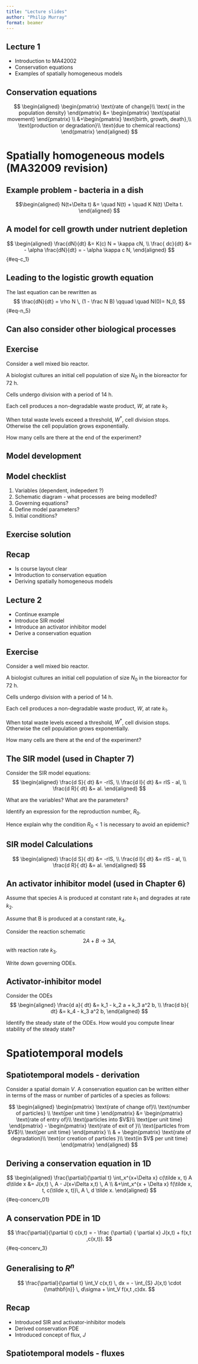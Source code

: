 ```yaml
---
title: "Lecture slides"
author: "Philip Murray"
format: beamer
---
```


## Lecture 1 

* Introduction to MA42002
* Conservation equations
* Examples of spatially homogeneous models



## Conservation equations
$$
\begin{aligned}
\begin{pmatrix}
\text{rate of change}\\
\text{ in the population density} 
\end{pmatrix}
&= \begin{pmatrix}
\text{spatial movement}
\end{pmatrix}
\\
 &+\begin{pmatrix}
 \text{birth, growth, death},\\
 \text{production or degradation}\\
  \text{due to chemical reactions} 
\end{pmatrix}
\end{aligned}
$$

\vspace{5cm}


#  Spatially homogeneous models (MA32009 revision)

## Example problem - bacteria in a dish
$$\begin{aligned}
N(t+\Delta t) &=  \quad N(t)   + \quad  K N(t) \Delta t.
\end{aligned} 
$$

\vspace{5cm}

## A model for cell growth under nutrient depletion

$$
\begin{aligned}
\frac{dN}{dt} &= K(c) N = \kappa cN,  \\
 \frac{ dc}{dt} &= - \alpha \frac{dN}{dt} = - \alpha   \kappa c N,  
 \end{aligned}
$${#eq-c_1}

\vspace{5cm}




## Leading to the logistic growth equation
The last equation can be rewritten as
$$  
\frac{dN}{dt} = \rho  N \,  (1 - \frac N B)  \qquad \quad N(0)= N_0, 
$$ {#eq-n_5}

## Can also consider other biological processes




## Exercise

Consider a well mixed bio reactor. 

A biologist cultures an initial cell population of size $N_0$ in the bioreactor for 72 h.

Cells undergo division with a period of 14 h.

Each cell produces a non-degradable waste product, $W$, at rate $k_1$.

When total waste levels exceed a threshold, $W^*$, cell division stops. Otherwise the cell population grows exponentially.

How many cells are there at the end of the experiment?


## Model development


::: {.callout-note}
## Model checklist
1. Variables (dependent, indepedent ?)
2. Schematic diagram - what processes are being modelled?
3. Governing equations?
4. Define model parameters?
5. Initial conditions?
:::

## Exercise solution

## Recap

* Is course layout clear
* Introduction to conservation equation
* Deriving spatially homogeneous models



## Lecture 2 

* Continue example
* Introduce SIR model
* Introduce an activator inhibitor model
* Derive a conservation equation

## Exercise

Consider a well mixed bio reactor. 

A biologist cultures an initial cell population of size $N_0$ in the bioreactor for 72 h.

Cells undergo division with a period of 14 h.

Each cell produces a non-degradable waste product, $W$, at rate $k_1$.

When total waste levels exceed a threshold, $W^*$, cell division stops. Otherwise the cell population grows exponentially.

How many cells are there at the end of the experiment?

##  The SIR model (used in Chapter 7)

Consider the SIR model equations:
$$
\begin{aligned}
\frac{d S}{ dt} &= -rIS, \\
\frac{d I}{ dt} &= rIS - aI, \\
\frac{d R}{ dt} &= aI.
\end{aligned}
$$

What are the variables?
What are the parameters?

Identify an expression for the reproduction number, $R_0$.

Hence explain why the condition $R_0<1$ is necessary to avoid an epidemic?

## SIR model Calculations
$$
\begin{aligned}
\frac{d S}{ dt} &= -rIS, \\
\frac{d I}{ dt} &= rIS - aI, \\
\frac{d R}{ dt} &= aI.
\end{aligned}
$$

\vspace{6cm}

##  An activator inhibitor model (used in Chapter 6)


Assume that species A is produced at constant rate $k_1$ and degrades at rate $k_2$. 

Assume that B is produced at a constant rate, $k_4$.

Consider the reaction schematic
$$
2A+B \rightarrow 3A,
$$
with reaction rate $k_3$.

Write down governing ODEs.

\vspace{3cm}


## Activator-inhibitor model 

Consider the ODEs
$$
\begin{aligned}
\frac{d a}{ dt} &= k_1 - k_2 a + k_3 a^2 b,  \\
\frac{d b}{ dt} &= k_4 - k_3 a^2 b,
\end{aligned}
$$

Identify the steady state of the ODEs.
How would you compute linear stability of the steady state?

\vspace{5cm}

# Spatiotemporal models

## Spatiotemporal models - derivation
Consider a spatial domain $V$. A conservation equation can be written either in terms of the mass or number of particles of a species as follows:

$$
\begin{aligned}
\begin{pmatrix}
\text{rate of change of}\\
\text{number of particles} \\
\text{per unit time } 
\end{pmatrix}
&= \begin{pmatrix}
\text{rate of entry of}\\
\text{particles into $V$}\\
\text{per unit time}
\end{pmatrix}
- \begin{pmatrix}
\text{rate of exit of }\\
\text{particles from $V$}\\
\text{per unit time}
\end{pmatrix} \\
& + 
 \begin{pmatrix}
 \text{rate of degradation}\\
 \text{or creation of particles }\\
  \text{in $V$ per unit time} 
\end{pmatrix}
\end{aligned}
$$


## Deriving a conservation equation in 1D
$$
\begin{aligned}
\frac{\partial}{\partial t} \int_x^{x+\Delta x} c(\tilde x, t) A d\tilde x &= J(x,t) \, A  - J(x+\Delta x,t) \, A \\
 &+\int_x^{x + \Delta x}  f(\tilde x, t, c(\tilde x, t))\,  A \, d \tilde x.
\end{aligned}
$$ {#eq-concerv_01}

\vspace{7cm}


## A conservation PDE in 1D

$$
\frac{\partial}{\partial t} c(x,t)  = - \frac  {\partial} { \partial x} J(x,t) + f(x,t ,c(x,t)).
$$ {#eq-concerv_3}

\vspace{5 cm}

## Generalising to $R^n$
$$
\frac{\partial}{\partial t} \int_V c(x,t) \, dx = - \int_{S} J(x,t) \cdot {\mathbf{n}} \, d\sigma + \int_V f(x,t ,c)dx.
$$
\vspace{5 cm}

## Recap

* Introduced SIR and activator-inhibitor models
* Derived conservation PDE
* Introduced concept of flux, $J$



## Spatiotemporal models - fluxes
